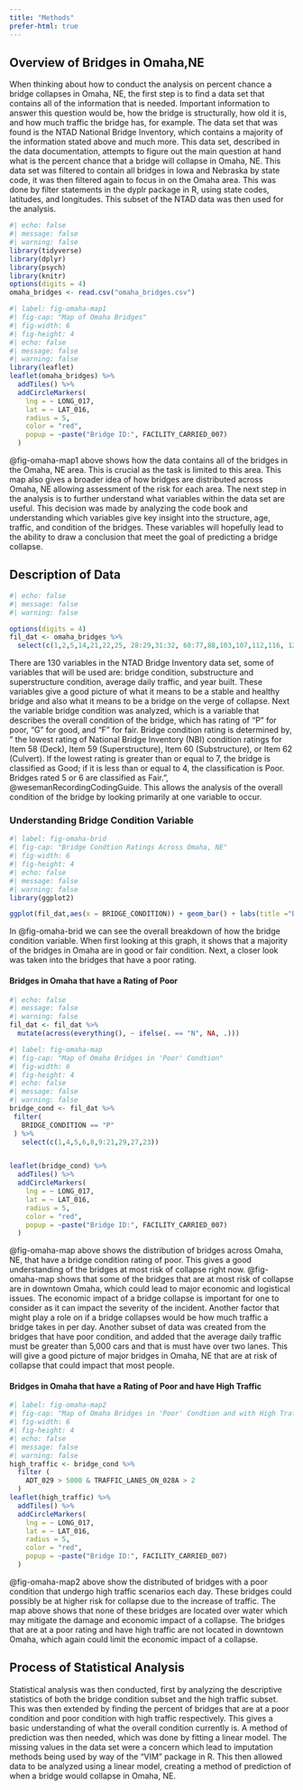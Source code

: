 ```yaml
---
title: "Methods"
prefer-html: true
---
```


## Overview of Bridges in Omaha,NE

When thinking about how to conduct the analysis on percent chance a bridge collapses in Omaha, NE, the first step is to find a data set that contains all of the information that is needed. Important information to answer this question would be, how the bridge is structurally, how old it is, and how much traffic the bridge has, for example. The data set that was found is the NTAD National Bridge Inventory, which contains a majority of the information stated above and much more. This data set, described in the data documentation, attempts to figure out the main question at hand what is the percent chance that a bridge will collapse in Omaha, NE. This data set was filtered to contain all bridges in Iowa and Nebraska by state code, it was then filtered again to focus in on the Omaha area. This was done by filter statements in the dyplr package in R, using state codes, latitudes, and longitudes. This subset of the NTAD data was then used for the analysis.

```r
#| echo: false
#| message: false
#| warning: false
library(tidyverse)
library(dplyr)
library(psych)
library(knitr)
options(digits = 4)
omaha_bridges <- read.csv("omaha_bridges.csv")
```

```r
#| label: fig-omaha-map1
#| fig-cap: "Map of Omaha Bridges"
#| fig-width: 6
#| fig-height: 4
#| echo: false
#| message: false
#| warning: false
library(leaflet)
leaflet(omaha_bridges) %>%
  addTiles() %>%
  addCircleMarkers(
    lng = ~ LONG_017,
    lat = ~ LAT_016,
    radius = 5,
    color = "red",
    popup = ~paste("Bridge ID:", FACILITY_CARRIED_007)
  )

```

@fig-omaha-map1 above shows how the data contains all of the bridges in the Omaha, NE area. This is crucial as the task is limited to this area. This map also gives a broader idea of how bridges are distributed across Omaha, NE allowing assessment of the risk for each area. The next step in the analysis is to further understand what variables within the data set are useful. This decision was made by analyzing the code book and understanding which variables give key insight into the structure, age, traffic, and condition of the bridges. These variables will hopefully lead to the ability to draw a conclusion that meet the goal of predicting a bridge collapse.

## Description of Data

```r
#| echo: false
#| message: false
#| warning: false

options(digits = 4)
fil_dat <- omaha_bridges %>%
  select(c(1,2,5,14,21,22,25, 28:29,31:32, 68:77,88,103,107,112,116, 122:125))

```

There are 130 variables in the NTAD Bridge Inventory data set, some of variables that will be used are: bridge condition, substructure and superstructure condition, average daily traffic, and year built. These variables give a good picture of what it means to be a stable and healthy bridge and also what it means to be a bridge on the verge of collapse. Next the variable bridge condition was analyzed, which is a variable that describes the overall condition of the bridge, which has rating of "P" for poor, "G" for good, and "F" for fair. Bridge condition rating is determined by, " the lowest rating of National Bridge Inventory (NBI) condition ratings for Item 58 (Deck), Item 59 (Superstructure), Item 60 (Substructure), or Item 62 (Culvert). If the lowest rating is greater than or equal to 7, the bridge is classified as Good; if it is less than or equal to 4, the classification is Poor. Bridges rated 5 or 6 are classified as Fair.", @wesemanRecordingCodingGuide. This allows the analysis of the overall condition of the bridge by looking primarily at one variable to occur.

### Understanding Bridge Condition Variable

```r
#| label: fig-omaha-brid
#| fig-cap: "Bridge Condtion Ratings Across Omaha, NE"
#| fig-width: 6
#| fig-height: 4
#| echo: false
#| message: false
#| warning: false
library(ggplot2)

ggplot(fil_dat,aes(x = BRIDGE_CONDITION)) + geom_bar() + labs(title ="Bridge Condition") + xlab("Bridge Rating") + ylab("Number of Bridges")

```

In @fig-omaha-brid we can see the overall breakdown of how the bridge condition variable. When first looking at this graph, it shows that a majority of the bridges in Omaha are in good or fair condition. Next, a closer look was taken into the bridges that have a poor rating.

#### Bridges in Omaha that have a Rating of Poor

```r
#| echo: false
#| message: false
#| warning: false
fil_dat <- fil_dat %>%
  mutate(across(everything(), ~ ifelse(. == "N", NA, .)))
```

```r
#| label: fig-omaha-map
#| fig-cap: "Map of Omaha Bridges in 'Poor' Condtion"
#| fig-width: 6
#| fig-height: 4
#| echo: false
#| message: false
#| warning: false
bridge_cond <- fil_dat %>%
 filter(
   BRIDGE_CONDITION == "P"
 ) %>%
   select(c(1,4,5,6,8,9:21,29,27,23))


leaflet(bridge_cond) %>%
  addTiles() %>%
  addCircleMarkers(
    lng = ~ LONG_017,
    lat = ~ LAT_016,
    radius = 5,
    color = "red",
    popup = ~paste("Bridge ID:", FACILITY_CARRIED_007)
  )
```

@fig-omaha-map above shows the distribution of bridges across Omaha, NE, that have a bridge condition rating of poor. This gives a good understanding of the bridges at most risk of collapse right now. @fig-omaha-map shows that some of the bridges that are at most risk of collapse are in downtown Omaha, which could lead to major economic and logistical issues. The economic impact of a bridge collapse is important for one to consider as it can impact the severity of the incident. Another factor that might play a role on if a bridge collapses would be how much traffic a bridge takes in per day. Another subset of data was created from the bridges that have poor condition, and added that the average daily traffic must be greater than 5,000 cars and that is must have over two lanes. This will give a good picture of major bridges in Omaha, NE that are at risk of collapse that could impact that most people.

#### Bridges in Omaha that have a Rating of Poor and have High Traffic

```r
#| label: fig-omaha-map2
#| fig-cap: "Map of Omaha Bridges in 'Poor' Condtion and with High Traffic"
#| fig-width: 6
#| fig-height: 4
#| echo: false
#| message: false
#| warning: false
high_traffic <- bridge_cond %>%
  filter (
    ADT_029 > 5000 & TRAFFIC_LANES_ON_028A > 2
  )
leaflet(high_traffic) %>%
  addTiles() %>%
  addCircleMarkers(
    lng = ~ LONG_017,
    lat = ~ LAT_016,
    radius = 5,
    color = "red",
    popup = ~paste("Bridge ID:", FACILITY_CARRIED_007)
  )
```

@fig-omaha-map2 above show the distributed of bridges with a poor condition that undergo high traffic scenarios each day. These bridges could possibly be at higher risk for collapse due to the increase of traffic. The map above shows that none of these bridges are located over water which may mitigate the damage and economic impact of a collapse. The bridges that are at a poor rating and have high traffic are not located in downtown Omaha, which again could limit the economic impact of a collapse.

## Process of Statistical Analysis

Statistical analysis was then conducted, first by analyzing the descriptive statistics of both the bridge condition subset and the high traffic subset. This was then extended by finding the percent of bridges that are at a poor condition and poor condition with high traffic respectively. This gives a basic understanding of what the overall condition currently is. A method of prediction was then needed, which was done by fitting a linear model. The missing values in the data set were a concern which lead to imputation methods being used by way of the "VIM" package in R. This then allowed data to be analyzed using a linear model, creating a method of prediction of when a bridge would collapse in Omaha, NE.
